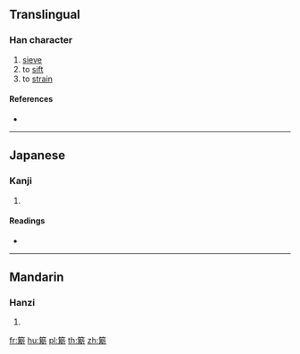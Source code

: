 {{character info/new}}
==Translingual==

===Han character===
{{Han char|rn=118|rad=竹|as=12|sn=18|four=|canj=HTCL}}

# [[sieve]]
# to [[sift]]
# to [[strain]]

====References====
* {{Han ref|kx=0898.440|dkj=26500|dj=1324.340|hdz=53013.130|uh=7C1B|ud=31771}}

----

==Japanese==

===Kanji===
{{ja-kanji|grade=|rs=竹12}}

# {{defn|lang=ja|sort=竹12}}

====Readings====
* {{ja-readings|on=[[し]] (shi)|kun=[[ふるい]] (furui)|nanori=}}

----

==Mandarin==

===Hanzi===
{{cmn-hanzi|pin=[[sī]] ([[si1]])|wg=ssu<sup>1</sup>}}

# {{defn|lang=cmn|sort=竹12}}

[[fr:簛]]
[[hu:簛]]
[[pl:簛]]
[[th:簛]]
[[zh:簛]]